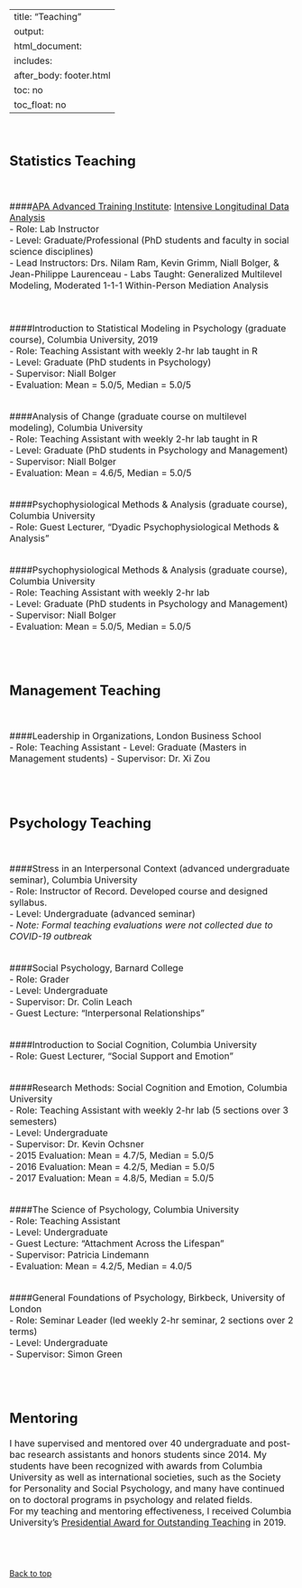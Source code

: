 
---
title: "Teaching"
output:
  html_document:
    includes:
      after_body: footer.html
    toc: no
    toc_float: no
---


<font size="3"> 

<br>


## Statistics Teaching


<br>

####[APA Advanced Training Institute](https://www.apa.org/science/resources/ati/){target="_blank"}: [Intensive Longitudinal Data Analysis](https://longitudinalresearchinstitute.com/){target="_blank"} <br>
- Role: Lab Instructor <br>
- Level: Graduate/Professional (PhD students and faculty in social science disciplines) <br>
- Lead Instructors: Drs. Nilam Ram, Kevin Grimm, Niall Bolger, & Jean-Philippe Laurenceau
- Labs Taught: Generalized Multilevel Modeling, Moderated 1-1-1 Within-Person Mediation Analysis <br>
<br>
<br>


####Introduction to Statistical Modeling in Psychology (graduate course), Columbia University, 2019 <br>
- Role: Teaching Assistant with weekly 2-hr lab taught in R <br>
- Level: Graduate (PhD students in Psychology) <br>
- Supervisor: Niall Bolger <br>
- Evaluation: Mean = 5.0/5, Median = 5.0/5
<br>
<br>

####Analysis of Change (graduate course on multilevel modeling), Columbia University <br>
- Role: Teaching Assistant with weekly 2-hr lab taught in R <br>
- Level: Graduate (PhD students in Psychology and Management) <br>
- Supervisor: Niall Bolger <br>
- Evaluation: Mean = 4.6/5, Median = 5.0/5 
<br>
<br>

####Psychophysiological Methods & Analysis (graduate course), Columbia University <br>
- Role: Guest Lecturer, "Dyadic Psychophysiological Methods & Analysis" 
<br>
<br>

####Psychophysiological Methods & Analysis (graduate course), Columbia University <br>
- Role: Teaching Assistant with weekly 2-hr lab <br>
- Level: Graduate (PhD students in Psychology and Management) <br>
- Supervisor: Niall Bolger <br>
- Evaluation: Mean = 5.0/5, Median = 5.0/5 
<br>
<br>


<br>

## Management Teaching
<br>

####Leadership in Organizations, London Business School <br>
- Role: Teaching Assistant 
- Level: Graduate (Masters in Management students)
- Supervisor: Dr. Xi Zou

<br>
<br>

## Psychology Teaching  

<br>

####Stress in an Interpersonal Context (advanced undergraduate seminar), Columbia University <br>
- Role: Instructor of Record. Developed course and designed syllabus. <br>
- Level: Undergraduate (advanced seminar) <br>
- *Note: Formal teaching evaluations were not collected due to COVID-19 outbreak*
<br>
<br>


####Social Psychology, Barnard College <br>
- Role: Grader <br>
- Level: Undergraduate <br>
- Supervisor: Dr. Colin Leach <br>
- Guest Lecture: "Interpersonal Relationships" 
<br>
<br>

####Introduction to Social Cognition, Columbia University <br>
- Role: Guest Lecturer, "Social Support and Emotion" 
<br>
<br>

####Research Methods: Social Cognition and Emotion, Columbia University <br>
- Role: Teaching Assistant with weekly 2-hr lab (5 sections over 3 semesters) <br>
- Level: Undergraduate <br>
- Supervisor: Dr. Kevin Ochsner <br>
- 2015 Evaluation: Mean = 4.7/5, Median = 5.0/5 <br>
- 2016 Evaluation: Mean = 4.2/5, Median = 5.0/5 <br> 
- 2017 Evaluation: Mean = 4.8/5, Median = 5.0/5 
<br>
<br>

####The Science of Psychology, Columbia University <br>
- Role: Teaching Assistant <br>
- Level: Undergraduate <br>
- Guest Lecture: "Attachment Across the Lifespan" <br>
- Supervisor: Patricia Lindemann <br>
- Evaluation: Mean = 4.2/5, Median = 4.0/5 
<br>
<br>


####General Foundations of Psychology, Birkbeck, University of London <br>
- Role: Seminar Leader (led weekly 2-hr seminar, 2 sections over 2 terms) <br>
- Level: Undergraduate <br>
- Supervisor: Simon Green
<br>
<br>

<br>


## Mentoring

I have supervised and mentored over 40 undergraduate and post-bac research assistants and honors students since 2014. My students have been recognized with awards from Columbia University as well as international societies, such as the Society for Personality and Social Psychology, and many have continued on to doctoral programs in psychology and related fields. 
<br>
For my teaching and mentoring effectiveness, I received Columbia University's [Presidential Award for Outstanding Teaching](https://provost.columbia.edu/content/presidential-teaching-awards){target="_blank"} in 2019. 


<br>
<br>



</font> 

 <a href="#top">Back to top</a>